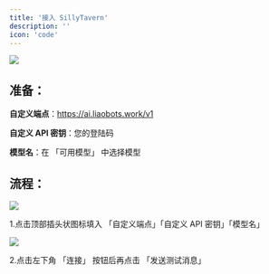 ```yaml
---
title: '接入 SillyTavern'
description: ''
icon: 'code'
---
```


<img src="/images/SillyTavern/SillyTavern-icon.jpg" />


## 准备：

**自定义端点**：https://ai.liaobots.work/v1

**自定义 API 密钥**：您的登陆码

**模型名**：在 「可用模型」 中选择模型

## 流程：

<img src="/images/SillyTavern/step-1.jpg" />

1.点击顶部插头状图标填入 「自定义端点」「自定义 API 密钥」「模型名」

<img src="/images/SillyTavern/step-2.jpg" />

2.点击左下角 「连接」 按钮后再点击 「发送测试消息」